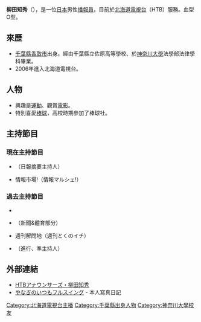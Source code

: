 {{Infobox announcer (日本)
|姓名=柳田知秀
|平假名={{lang|ja|やなぎだ ともひで}}
|圖片= 
|File size= 
|圖片敘述= 
|本名= 
|暱稱= 
|出身地={{JPN}}[[千葉縣|千葉縣]][[香取市|香取市]] 
|國籍={{JPN}} 
|出生日期={{birth date and age|1983|5|12}}
|逝世日期= 
|血型=[[O型|O]] 
|最終學歷=[[神奈川大學|神奈川大學]]法學部法律學科 
|所屬電視台=[[北海道電視台|北海道電視台]] 
|所屬事務所=
|部署= 
|職歷=
|活動期間=2006年 - 
|類型=新聞、情報
|配偶= 
|家族= 
|網站=https://web.archive.org/web/20130624144954/http://www.htb.co.jp/announcers/profile/yanagida.html
|現在演出節目=「{{link-ja|第一推薦!Morning|イチオシ!モーニング}}」<br />「情報市場!」（情報マルシェ!）
|過去演出節目=「{{link-ja|直到明晨的鬥士|朝までファイターズ}}」<br />「{{link-ja|早安天氣HTB|おはよう天気HTB}}」<br />「{{link-ja|Hanatarenakus|ハナタレナックス}}」  
|其他= 
|備註= 
}}
{{Japanese|japanese=柳田 知秀|kana=やなぎだ ともひで|romaji=Yanagida Tomohide}}
'''柳田知秀'''（{{bd|1983年|5月12日|catIdx=Yanagida Tomohide}}），是一位[[日本|日本]]男性[[播報員|播報員]]，目前於[[北海道電視台|北海道電視台]]（HTB）服務。血型O型。

== 來歷 ==
* [[千葉縣|千葉縣]][[香取市|香取市]]出身。經由千葉縣立佐原高等學校、於[[神奈川大學|神奈川大學]]法學部法律學科畢業。
* 2006年進入北海道電視台。

== 人物 ==
* 興趣是[[運動|運動]]、觀賞[[電影|電影]]。
* 特別喜愛[[棒球|棒球]]，高校時期參加了棒球社。

== 主持節目 ==
=== 現在主持節目 ===
* {{link-ja|第一推薦!Morning|イチオシ!モーニング}}（日報摘要主持人）
* 情報市場!（情報マルシェ!）

=== 過去主持節目 ===
* {{link-ja|直到明晨的鬥士|朝までファイターズ}}
* {{link-ja|早安天氣HTB|おはよう天気HTB}}（新聞&體育部分）
* 週刊解問地（週刊とくのイチ）
* {{link-ja|Hanatarenakus|ハナタレナックス}}（進行、準主持人）

== 外部連結 ==
* [https://web.archive.org/web/20130624144954/http://www.htb.co.jp/announcers/profile/yanagida.html HTBアナウンサーズ・柳田知秀] {{ja icon}}
* [https://web.archive.org/web/20130410044420/http://www.htb.co.jp/announcers/yanagida/index.html やなぎのいつもフルスイング] - 本人寫真日記 {{ja icon}}

{{DEFAULTSORT:Yanagida, Tomohide}}
[[Category:北海道電視台主播|Category:北海道電視台主播]]
[[Category:千葉縣出身人物|Category:千葉縣出身人物]]
[[Category:神奈川大學校友|Category:神奈川大學校友]]